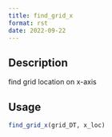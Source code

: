 ```yaml
--- 
title: find_grid_x 
format: rst 
date: 2022-09-22 
--- 
```


## Description

find grid location on x-axis


## Usage

```r
find_grid_x(grid_DT, x_loc)
```



